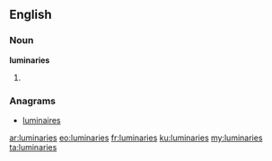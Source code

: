 ==English==

===Noun===
'''luminaries'''

# {{plural of|luminary}}

===Anagrams===
* [[luminaires#English|luminaires]]

[[ar:luminaries]]
[[eo:luminaries]]
[[fr:luminaries]]
[[ku:luminaries]]
[[my:luminaries]]
[[ta:luminaries]]